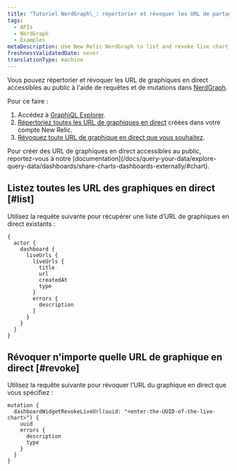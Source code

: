 ```yaml
---
title: "Tutoriel NerdGraph\_: répertorier et révoquer les URL de partage public des graphiques"
tags:
  - APIs
  - NerdGraph
  - Examples
metaDescription: Use New Relic NerdGraph to list and revoke live chart URLs
freshnessValidatedDate: never
translationType: machine
---
```


Vous pouvez répertorier et révoquer les URL de graphiques en direct accessibles au public à l'aide de requêtes et de mutations dans [NerdGraph](/docs/apis/nerdgraph/get-started/introduction-new-relic-nerdgraph).

Pour ce faire :

1. Accédez à [GraphiQL Explorer](https://api.newrelic.com/graphiql).
2. [Répertoriez toutes les URL de graphiques en direct](#list) créées dans votre compte New Relic.
3. [Révoquez toute URL de graphique en direct que vous souhaitez](#revoke).

<Callout variant="tip">
  Pour créer des URL de graphiques en direct accessibles au public, reportez-vous à notre [documentation](/docs/query-your-data/explore-query-data/dashboards/share-charts-dashboards-externally/#chart).
</Callout>

## Listez toutes les URL des graphiques en direct [#list]

Utilisez la requête suivante pour récupérer une liste d’URL de graphiques en direct existants :

```
{
  actor {
    dashboard {
      liveUrls {
        liveUrls {
          title
          url
          createdAt
          type
        }
        errors {
          description
        }
      }
    }
  }
}
```

## Révoquer n'importe quelle URL de graphique en direct [#revoke]

Utilisez la requête suivante pour révoquer l’URL du graphique en direct que vous spécifiez :

```
mutation {
  dashboardWidgetRevokeLiveUrl(uuid: "<enter-the-UUID-of-the-live-chart>") {
    uuid
    errors {
      description
      type
    }
  }
}
```